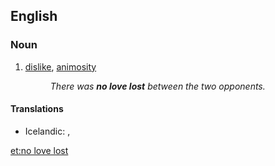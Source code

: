 ==English==

===Noun===
{{infl|en|noun|head=[[no]] [[love]] [[lost]]}}

# {{idiomatic}} [[dislike]], [[animosity]]
#: ''There was '''no love lost''' between the two opponents.''

====Translations====
* Icelandic: {{t|is|vera fátt með}}, {{t|is|það er ekki ástinni fyrir að fara}}

[[et:no love lost]]